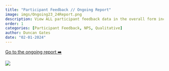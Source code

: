 ```yaml
---
title: "Participant Feedback // Ongoing Report"
image: imgs/Ongoing23_24Report.png
description: View ALL participant feedback data in the overall form including quantitative and qualitative data, and NPS simultaneously in section 2 of the ongoing report
order: 1
categories: [Participant Feedback, NPS, Qualitative]
author: Duncan Gates
date: "02-01-2024"
---
```


[Go to the ongoing report ➡️](https://teachinglabhq.shinyapps.io/OngoingReport_23_24/?section=section2)

[![](imgs/Ongoing23_24Report.png)](https://teachinglabhq.shinyapps.io/OngoingReport_23_24/?section=section2)
